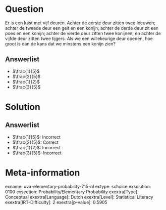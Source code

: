 Question
========

Er is een kast met vijf deuren. Achter de eerste deur zitten twee
leeuwen; achter de tweede deur een geit en een konijn; achter de derde
deur zit een poes en een konijn; achter de vierde deur zitten twee
konijnen; en achter de vijfde deur zitten twee tijgers. Als we een
willekeurige deur openen, hoe groot is dan de kans dat we minstens een
konijn zien?

Answerlist
----------

* $\frac{1}{5}$
* $\frac{2}{5}$
* $\frac{1}{2}$
* $\frac{3}{5}$

Solution
========

Answerlist
----------

* $\frac{1}{5}$: Incorrect
* $\frac{2}{5}$: Correct
* $\frac{1}{2}$: Incorrect
* $\frac{3}{5}$: Incorrect

Meta-information
================
exname: uva-elementary-probability-715-nl
extype: schoice
exsolution: 0100
exsection: Probability/Elementary Probability
exextra[Type]: Conceptual
exextra[Language]: Dutch
exextra[Level]: Statistical Literacy
exextra[IRT-Difficulty]: 2
exextra[p-value]: 0.5905

